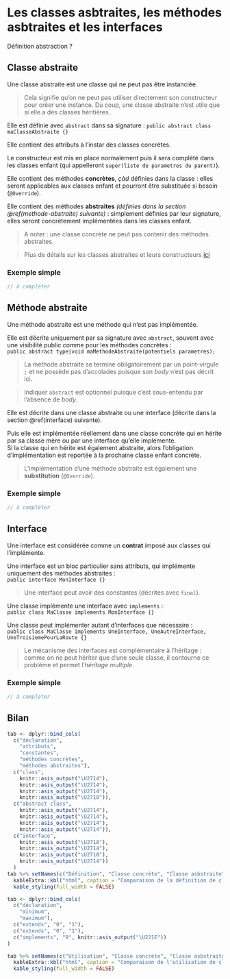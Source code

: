 # Les classes asbtraites, les méthodes asbtraites et les interfaces

Définition abstraction ?

## Classe abstraite

Une classe abstraite est une classe qui ne peut pas être instanciée.

> Cela signifie qu'on ne peut pas utiliser directement son constructeur pour créer une instance. Du coup, une classe abstraite n'est utile que si elle a des classes héritières.

Elle est définie avec `abstract` dans sa signature : `public abstract class maClasseAbstraite {}`

Elle contient des attributs à l'instar des classes concrètes.

Le constructeur est mis en place normalement puis il sera complété dans les classes enfant (qui appelleront `super(liste de parametres du parent)`).

Elle contient des méthodes **concrètes**, *çàd* définies dans la classe : elles seront applicables aux classes enfant et pourront être substituée si besoin (`@Override`).

Elle contient des méthodes **abstraites** *(définies dans la section \@ref(methode-abstraite) suivante)* : simplement définies par leur signature, elles seront concrètement implémentées dans les classes enfant.

> A noter : une classe concrète ne peut pas contenir des méthodes abstraites.

> Plus de détails sur les classes abstraites et leurs constructeurs [ici](https://www.ipgirl.com/1735/une-classe-abstraite-peut-elle-avoir-un-constructeur.html)

### Exemple simple

```java
// à compléter
```

## Méthode abstraite {#methode-abstraite}

Une méthode abstraite est une méthode qui n'est pas implémentée.

Elle est décrite uniquement par sa signature avec `abstract`, souvent avec une visibilité public comme pour les méthodes concrètes :  
`public abstract type|void maMethodeAbstraite(potentiels parametres);`

> La méthode abstraite se termine obligatoirement par un point-virgule `;` et ne possède pas d'accolades puisque son *body* n'est pas décrit ici.

> Indiquer `abstract` est optionnel puisque c'est sous-entendu par l'absence de *body*.

Elle est décrite dans une classe abstraite ou une interface (décrite dans la section \@ref(interface) suivante).  

Puis elle est implémentée réellement dans une classe concrète qui en hérite par sa classe mère ou par une interface qu'elle implémente.  
Si la classe qui en hérite est également abstraite, alors l'obligation d'implémentation est reportée à la prochaine classe enfant concrète.

> L'implémentation d'une méthode abstraite est également une **substitution** (`@Override`).

### Exemple simple

```java
// à compléter
```

## Interface {#interface}

Une interface est considérée comme un **contrat** imposé aux classes qui l’implémente.

Une interface est un bloc particulier sans attributs, qui implémente uniquement des méthodes abstraites :  
`public interface MonInterface {}`

> Une interface peut avoir des constantes (décrites avec `final`).

Une classe implémente une interface avec `implements` :  
`public class MaClasse implements MonInterface {}`

Une classe peut implémenter autant d'interfaces que nécessaire :  
`public class MaClasse implements UneInterface, UneAutreInterface, UneTroisiemePourLaRoute {}`

> Le mécanisme des interfaces est complémentaire à l'héritage : comme on ne peut hériter que d'une seule classe, il contourne ce problème et permet l'*héritage multiple*.

### Exemple simple

```java
// à compléter
```

## Bilan

```r

tab <- dplyr::bind_cols(
  c("déclaration",
    "attributs",
    "constantes",
    "méthodes concrètes",
    "méthodes abstraites"), 
  c("class",
    knitr::asis_output("\U2714"),
    knitr::asis_output("\U2714"),
    knitr::asis_output("\U2714"),
    knitr::asis_output("\U2718")),
  c("abstract class",
    knitr::asis_output("\U2714"),
    knitr::asis_output("\U2714"),
    knitr::asis_output("\U2714"),
    knitr::asis_output("\U2714")),
  c("interface",
    knitr::asis_output("\U2718"),
    knitr::asis_output("\U2714"),
    knitr::asis_output("\U2718"),
    knitr::asis_output("\U2714"))
  ) 
tab %>% setNames(c("Définition", "Classe concrète", "Classe asbstraite", "Interface")) %>% 
  kableExtra::kbl("html", caption = "Comparaison de la définition de classes concrètes, abstraites et d'interface") %>% 
  kable_styling(full_width = FALSE)

```

```r

tab <- dplyr::bind_cols(
  c("déclaration",
    "minimum",
    "maximum"),
  c("extends", "0", "1"),
  c("extends", "0", "1"),
  c("implements", "0", knitr::asis_output("\U221E"))
)

tab %>% setNames(c("Utilisation", "Classe concrète", "Classe asbstraite", "Interface")) %>% 
  kableExtra::kbl("html", caption = "Comparaison de l'utilisation de classes concrètes, abstraites et d'interface") %>% 
  kable_styling(full_width = FALSE)
```
